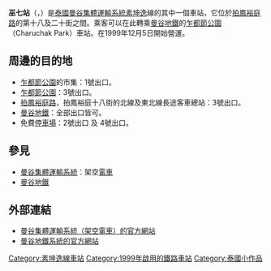 {{Infobox station
| name = [[File:BTS_N8.svg|50px]]<br/>巫七
| native_name = สถานีหมอชิต
| native_name_lang = TH
| type = {{rint|bangkok|Sukhumvit}}
| image = Mo Chit Station 20.09.16 (2).jpg
| image_caption = 巫七站
| address = {{THA}}[[曼谷|曼谷]][[乍都節縣|乍都節縣]]
| coordinates = {{coord|13|48|9.30|N|100|33|13.80|E|region:TH_type:railwaystation}}
| owned = {{link-en|曼谷大都會管理局|Bangkok Metropolitan Administration}}（BMA）
| operator = [[BTS集團控股|曼谷大眾交通系統公共有限公司]]（BTSC）
| line = [[素坤逸線|素坤逸線]]
| platform = [[側式月台|側式月台]]
| tracks = 2、1支線前往車廠
| other = {{rint|bangkok|Blue}}：[[乍都節公園站|乍都節公園站]]
| structure = 高架
| code = N8
| opened = 1999年12月5日
| services = 
}}

'''巫七站'''（{{thai|t=สถานีหมอชิต|phon=S̄t̄hānī h̄mxchit|r=Sathani Mo Chit}}，{{IPA-th|sā.tʰǎː.nīː mɔ̌ː t͡ɕʰít|pron}}）是[[泰國|泰國]][[曼谷集體運輸系統|曼谷集體運輸系統]][[素坤逸|素坤逸]]線的其中一個車站，它位於[[拍鳳裕庭路|拍鳳裕庭路]]的第十八及二十街之間。乘客可以在此轉乘[[曼谷地鐵|曼谷地鐵]]的[[乍都節公園|乍都節公園]]（Charuchak Park）車站。在1999年12月5日開始營運。

== 周邊的目的地 ==
* [[乍都節公園|乍都節公園]]的市集：1號出口。
* [[乍都節公園|乍都節公園]]：3號出口。
* [[拍鳳裕庭路|拍鳳裕庭路]]，拍鳳裕庭十八街的北線及東北線長途客車總站：3號出口。
* [[曼谷地鐵|曼谷地鐵]]：全部出口皆可。
* 免費[[停車場|停車場]]：2號出口 及 4號出口。

== 參見 ==
* [[曼谷集體運輸系統|曼谷集體運輸系統]]：架空[[電車|電車]]
* [[曼谷地鐵|曼谷地鐵]]

== 外部連結 ==
* [https://web.archive.org/web/20081217025639/http://www.bts.co.th/en/index.asp 曼谷集體運輸系統（架空電車）的官方網站]
* [http://www.mrta.co.th/eng/index.htm 曼谷地鐵系統的官方網站] {{Wayback|url=http://www.mrta.co.th/eng/index.htm |date=20130901150947 }}
{{素坤逸線}}
[[Category:素坤逸線車站|Category:素坤逸線車站]]
[[Category:1999年啟用的鐵路車站|Category:1999年啟用的鐵路車站]]
[[Category:泰國小作品|Category:泰國小作品]]